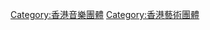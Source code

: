 {{Navbox
 | name    = 香港樂團
 | title   = 香港職業樂團
| state = {{{state|autocollapse}}}
|listclass = hlist
 | list1   = 
* [[香港管弦樂團]]（1957）
* [[香港中樂團]]（1977）
* [[香港小交響樂團]]（1990）
}}<noinclude>
{{collapsible option}}
[[Category:香港音樂團體]][[Category:香港藝術團體]]
</noinclude>